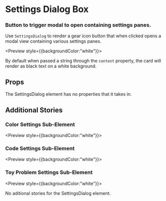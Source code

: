 <!-- Story features -->

<!-- Components -->

<Meta 
  title="Settings Dialog Box" 
  component={SettingsDialog} 
  decorators={[withA11y]}
/>

# Settings Dialog Box
### Button to trigger modal to open containing settings panes.

Use `SettingsDialog` to render a gear icon button that when clicked opens a modal view containing various settings panes.

<Preview style={{backgroundColor:"white"}}>
  <Story name="Default Dialog View" height="50px">
    <SettingsDialog />
  </Story>
</Preview>

By default when passed a string through the `content` property, the card will render as black text on a white background.

## Props

<Props of={SettingsDialog} />

The SettingsDialog element has no properties that it takes in.

## Additional Stories

### Color Settings Sub-Element

<Preview style={{backgroundColor:"white"}}>
  <Story name="Color Settings View" height="150px">
    <ColorSettings />
  </Story>
</Preview>

### Code Settings Sub-Element

<Preview style={{backgroundColor:"white"}}>
  <Story name="Code Settings View" height="300px">
    <CodeSettings />
  </Story>
</Preview>

### Toy Problem Settings Sub-Element

<Preview style={{backgroundColor:"white"}}>
  <Story name="Toy Problem Settings View" height="210px">
    <ToyProblemSettings />
  </Story>
</Preview>

No aditional stories for the SettingsDialog element.